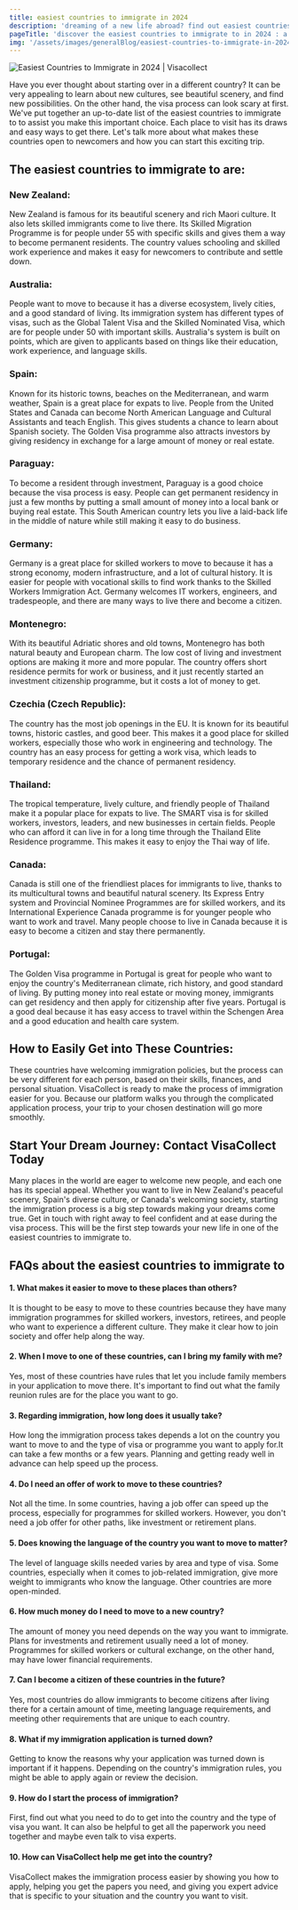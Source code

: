 ```yaml
---
title: easiest countries to immigrate in 2024
description: 'dreaming of a new life abroad? find out easiest countries to immigrate in 2024. we rank the easiest countries to start your new life.'
pageTitle: 'discover the easiest countries to immigrate to in 2024 : a simplified guide.'
img: '/assets/images/generalBlog/easiest-countries-to-immigrate-in-2024.webp'
---
```


<BlogContentHero className="mt-0">
  <img
    src="/assets/images/generalBlog/easiest-countries-to-immigrate-in-2024.webp"
    alt="Easiest Countries to Immigrate in 2024 | Visacollect"
  />
</BlogContentHero>

Have you ever thought about starting over in a different country? It can be very appealing to learn about new cultures, see beautiful scenery, and find new possibilities. On the other hand, the visa process can look scary at first. We've put together an up-to-date list of the easiest countries to immigrate to to assist you make this important choice. Each place to visit has its draws and easy ways to get there. Let's talk more about what makes these countries open to newcomers and how you can start this exciting trip.

## The easiest countries to immigrate to are:

### New Zealand:

New Zealand is famous for its beautiful scenery and rich Maori culture. It also lets skilled immigrants come to live there. Its Skilled Migration Programme is for people under 55 with specific skills and gives them a way to become permanent residents. The country values schooling and skilled work experience and makes it easy for newcomers to contribute and settle down.

### Australia:

People want to move to <LinkText text="Australia" href="/au/"/> because it has a diverse ecosystem, lively cities, and a good standard of living. Its immigration system has different types of visas, such as the Global Talent Visa and the Skilled Nominated Visa, which are for people under 50 with important skills. Australia's system is built on points, which are given to applicants based on things like their education, work experience, and language skills.

### Spain:

Known for its historic towns, beaches on the Mediterranean, and warm weather, Spain is a great place for expats to live. People from the United States and Canada can become North American Language and Cultural Assistants and teach English. This gives students a chance to learn about Spanish society. The Golden Visa programme also attracts investors by giving residency in exchange for a large amount of money or real estate.

### Paraguay:

To become a resident through investment, Paraguay is a good choice because the visa process is easy. People can get permanent residency in just a few months by putting a small amount of money into a local bank or buying real estate. This South American country lets you live a laid-back life in the middle of nature while still making it easy to do business.

### Germany:

Germany is a great place for skilled workers to move to because it has a strong economy, modern infrastructure, and a lot of cultural history. It is easier for people with vocational skills to find work thanks to the Skilled Workers Immigration Act. Germany welcomes IT workers, engineers, and tradespeople, and there are many ways to live there and become a citizen.

### Montenegro:

With its beautiful Adriatic shores and old towns, Montenegro has both natural beauty and European charm. The low cost of living and investment options are making it more and more popular. The country offers short residence permits for work or business, and it just recently started an investment citizenship programme, but it costs a lot of money to get.

### Czechia (Czech Republic):

The country has the most job openings in the EU. It is known for its beautiful towns, historic castles, and good beer. This makes it a good place for skilled workers, especially those who work in engineering and technology. The country has an easy process for getting a work visa, which leads to temporary residence and the chance of permanent residency.

### Thailand:

The tropical temperature, lively culture, and friendly people of Thailand make it a popular place for expats to live. The SMART visa is for skilled workers, investors, leaders, and new businesses in certain fields. People who can afford it can live in <LinkText text="Thailand" href="/th/"/> for a long time through the Thailand Elite Residence programme. This makes it easy to enjoy the Thai way of life.

### Canada:

Canada is still one of the friendliest places for immigrants to live, thanks to its multicultural towns and beautiful natural scenery. Its Express Entry system and Provincial Nominee Programmes are for skilled workers, and its International Experience Canada programme is for younger people who want to work and travel. Many people choose to live in Canada because it is easy to become a citizen and stay there permanently.

### Portugal:

The Golden Visa programme in Portugal is great for people who want to enjoy the country's Mediterranean climate, rich history, and good standard of living. By putting money into real estate or moving money, immigrants can get residency and then apply for citizenship after five years. Portugal is a good deal because it has easy access to travel within the Schengen Area and a good education and health care system.

## How to Easily Get into These Countries:

These countries have welcoming immigration policies, but the process can be very different for each person, based on their skills, finances, and personal situation. VisaCollect is ready to make the process of immigration easier for you. Because our platform walks you through the complicated application process, your trip to your chosen destination will go more smoothly.

## Start Your Dream Journey: Contact VisaCollect Today

Many places in the world are eager to welcome new people, and each one has its special appeal. Whether you want to live in New Zealand's peaceful scenery, Spain's diverse culture, or Canada's welcoming society, starting the immigration process is a big step towards making your dreams come true. Get in touch with <LinkText text="VisaCollect" href="/"/> right away to feel confident and at ease during the visa process. This will be the first step towards your new life in one of the easiest countries to immigrate to.

## FAQs about the easiest countries to immigrate to

#### 1. What makes it easier to move to these places than others?

It is thought to be easy to move to these countries because they have many immigration programmes for skilled workers, investors, retirees, and people who want to experience a different culture. They make it clear how to join society and offer help along the way.

#### 2. When I move to one of these countries, can I bring my family with me?

Yes, most of these countries have rules that let you include family members in your application to move there. It's important to find out what the family reunion rules are for the place you want to go.

#### 3. Regarding immigration, how long does it usually take?

How long the immigration process takes depends a lot on the country you want to move to and the type of visa or programme you want to apply for.It can take a few months or a few years. Planning and getting ready well in advance can help speed up the process.

#### 4. Do I need an offer of work to move to these countries?

Not all the time. In some countries, having a job offer can speed up the process, especially for programmes for skilled workers. However, you don't need a job offer for other paths, like investment or retirement plans.

#### 5. Does knowing the language of the country you want to move to matter?

The level of language skills needed varies by area and type of visa. Some countries, especially when it comes to job-related immigration, give more weight to immigrants who know the language. Other countries are more open-minded.

#### 6. How much money do I need to move to a new country?

The amount of money you need depends on the way you want to immigrate. Plans for investments and retirement usually need a lot of money. Programmes for skilled workers or cultural exchange, on the other hand, may have lower financial requirements.

#### 7. Can I become a citizen of these countries in the future?

Yes, most countries do allow immigrants to become citizens after living there for a certain amount of time, meeting language requirements, and meeting other requirements that are unique to each country.

#### 8. What if my immigration application is turned down?

Getting to know the reasons why your application was turned down is important if it happens. Depending on the country's immigration rules, you might be able to apply again or review the decision.

#### 9. How do I start the process of immigration?

First, find out what you need to do to get into the country and the type of visa you want. It can also be helpful to get all the paperwork you need together and maybe even talk to visa experts.

#### 10. How can VisaCollect help me get into the country?

VisaCollect makes the immigration process easier by showing you how to apply, helping you get the papers you need, and giving you expert advice that is specific to your situation and the country you want to visit.
